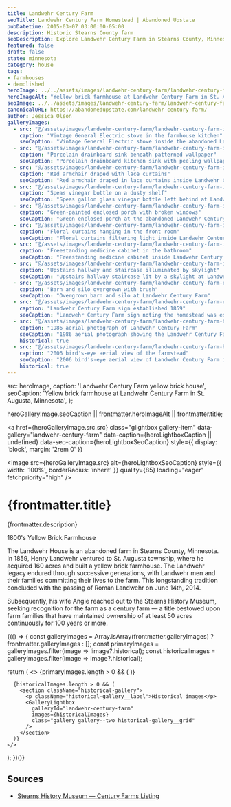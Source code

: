 ```yaml
---
title: Landwehr Century Farm
seoTitle: Landwehr Century Farm Homestead | Abandoned Upstate
pubDatetime: 2015-03-07 03:00:00-05:00
description: Historic Stearns County farm
seoDescription: Explore Landwehr Century Farm in Stearns County, Minnesota, a 19th-century yellow brick homestead preserved by generations of the Landwehr family.
featured: false
draft: false
state: minnesota
category: house
tags:
- farmhouses
- demolished
heroImage: ../../assets/images/landwehr-century-farm/landwehr-century-farm-exterior-house.jpg
heroImageAlt: "Yellow brick farmhouse at Landwehr Century Farm in St. Augusta, Minnesota"
seoImage: ../../assets/images/landwehr-century-farm/landwehr-century-farm-interior-vintage-stove.jpg
canonicalURL: https://abandonedupstate.com/landwehr-century-farm/
author: Jessica Olson
galleryImages:
  - src: "@/assets/images/landwehr-century-farm/landwehr-century-farm-interior-vintage-stove.jpg"
    caption: "Vintage General Electric stove in the farmhouse kitchen"
    seoCaption: "Vintage General Electric stove inside the abandoned Landwehr Century Farm kitchen"
  - src: "@/assets/images/landwehr-century-farm/landwehr-century-farm-interior-kitchen-sink.jpg"
    caption: "Porcelain drainboard sink beneath patterned wallpaper"
    seoCaption: "Porcelain drainboard kitchen sink with peeling wallpaper at Landwehr Century Farm"
  - src: "@/assets/images/landwehr-century-farm/landwehr-century-farm-interior-red-chair.jpg"
    caption: "Red armchair draped with lace curtains"
    seoCaption: "Red armchair draped in lace curtains inside Landwehr Century Farm"
  - src: "@/assets/images/landwehr-century-farm/landwehr-century-farm-interior-speas-gallon-glass-bottle.jpg"
    caption: "Speas vinegar bottle on a dusty shelf"
    seoCaption: "Speas gallon glass vinegar bottle left behind at Landwehr Century Farm"
  - src: "@/assets/images/landwehr-century-farm/landwehr-century-farm-interior-green-porch.jpg"
    caption: "Green-painted enclosed porch with broken windows"
    seoCaption: "Green enclosed porch at the abandoned Landwehr Century Farm house"
  - src: "@/assets/images/landwehr-century-farm/landwehr-century-farm-interior-floral-curtains.jpg"
    caption: "Floral curtains hanging in the front room"
    seoCaption: "Floral curtains filtering light inside Landwehr Century Farm"
  - src: "@/assets/images/landwehr-century-farm/landwehr-century-farm-interior-bathroom.jpg"
    caption: "Freestanding medicine cabinet in the bathroom"
    seoCaption: "Freestanding medicine cabinet inside Landwehr Century Farm bathroom"
  - src: "@/assets/images/landwehr-century-farm/landwehr-century-farm-interior-staircase.jpg"
    caption: "Upstairs hallway and staircase illuminated by skylight"
    seoCaption: "Upstairs hallway staircase lit by a skylight at Landwehr Century Farm"
  - src: "@/assets/images/landwehr-century-farm/landwehr-century-farm-exterior-barn.jpg"
    caption: "Barn and silo overgrown with brush"
    seoCaption: "Overgrown barn and silo at Landwehr Century Farm"
  - src: "@/assets/images/landwehr-century-farm/landwehr-century-farm-exterior-sign.jpg"
    caption: "Landwehr Century Farm sign established 1859"
    seoCaption: "Landwehr Century Farm sign noting the homestead was established in 1859"
  - src: "@/assets/images/landwehr-century-farm/landwehr-century-farm-historic-1986-aieral.jpg"
    caption: "1986 aerial photograph of Landwehr Century Farm"
    seoCaption: "1986 aerial photograph showing the Landwehr Century Farm layout"
    historical: true
  - src: "@/assets/images/landwehr-century-farm/landwehr-century-farm-historic-2006-birdseye-aerial.jpg"
    caption: "2006 bird's-eye aerial view of the farmstead"
    seoCaption: "2006 bird's-eye aerial view of Landwehr Century Farm in St. Augusta"
    historical: true
---
```





  src: heroImage,
  caption: 'Landwehr Century Farm yellow brick house',
  seoCaption: 'Yellow brick farmhouse at Landwehr Century Farm in St. Augusta, Minnesota',
};

  heroGalleryImage.seoCaption || frontmatter.heroImageAlt || frontmatter.title;

<a
  href={heroGalleryImage.src.src}
  class="glightbox gallery-item"
  data-gallery="landwehr-century-farm"
  data-caption={heroLightboxCaption || undefined}
  data-seo-caption={heroLightboxSeoCaption}
  style={{ display: 'block', margin: '2rem 0' }}
>
  <Image
    src={heroGalleryImage.src}
    alt={heroLightboxSeoCaption}
    style={{ width: '100%', borderRadius: 'inherit' }}
    quality={85}
    loading="eager"
    fetchpriority="high"
  />
</a>

<div class="my-4"></div>

# {frontmatter.title}
<p className="post-tagline" style={{ color: '#b9975c' }}>{frontmatter.description}</p>

1800's Yellow Brick Farmhouse

The Landwehr House is an abandoned farm in Stearns County, Minnesota. In 1859, Henry Landwehr ventured to St. Augusta township, where he acquired 160 acres and built a yellow brick farmhouse. The Landwehr legacy endured through successive generations, with Landwehr men and their families committing their lives to the farm. This longstanding tradition concluded with the passing of Roman Landwehr on June 14th, 2014.

Subsequently, his wife Angie reached out to the Stearns History Museum, seeking recognition for the farm as a century farm — a title bestowed upon farm families that have maintained ownership of at least 50 acres continuously for 100 years or more.

<div class="my-12"></div>

{(() => {
  const galleryImages = Array.isArray(frontmatter.galleryImages)
    ? frontmatter.galleryImages
    : [];
  const primaryImages = galleryImages.filter(image => !image?.historical);
  const historicalImages = galleryImages.filter(image => image?.historical);

  return (
    <>
      {primaryImages.length > 0 && (
        <GalleryLightbox
          galleryId="landwehr-century-farm"
          images={primaryImages}
        />
      )}

      {historicalImages.length > 0 && (
        <section className="historical-gallery">
          <p className="historical-gallery__label">Historical images</p>
          <GalleryLightbox
            galleryId="landwehr-century-farm"
            images={historicalImages}
            class="gallery gallery--two historical-gallery__grid"
          />
        </section>
      )}
    </>
  );
})()}

## Sources

- [Stearns History Museum — Century Farms Listing](https://stearnshistorymuseum.org/2020/01/20/stearns-county-century-farms-listing/)

<div class="my-12"></div>
